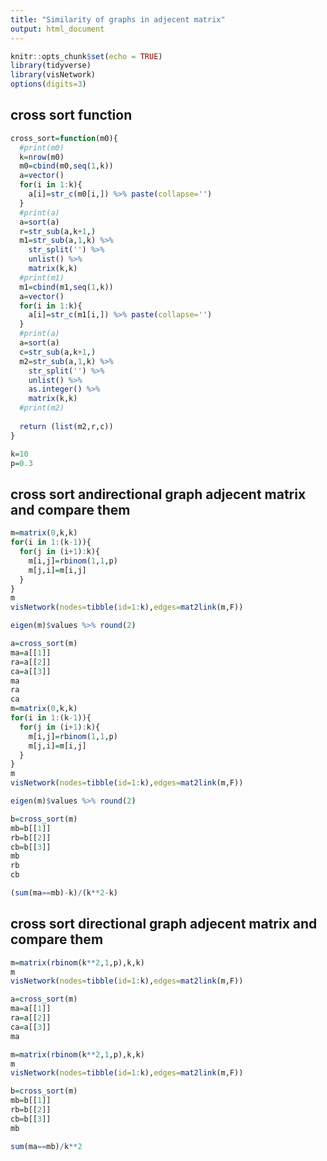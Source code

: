 ```yaml
---
title: "Similarity of graphs in adjecent matrix"
output: html_document
---
```


```r
knitr::opts_chunk$set(echo = TRUE)
library(tidyverse)
library(visNetwork)
options(digits=3)
```

## cross sort function

```r
cross_sort=function(m0){
  #print(m0)
  k=nrow(m0)
  m0=cbind(m0,seq(1,k))
  a=vector()
  for(i in 1:k){
    a[i]=str_c(m0[i,]) %>% paste(collapse='')
  }
  #print(a)
  a=sort(a)
  r=str_sub(a,k+1,)
  m1=str_sub(a,1,k) %>% 
    str_split('') %>%
    unlist() %>%
    matrix(k,k) 
  #print(m1)
  m1=cbind(m1,seq(1,k))
  a=vector()
  for(i in 1:k){
    a[i]=str_c(m1[i,]) %>% paste(collapse='')
  }
  #print(a)
  a=sort(a)
  c=str_sub(a,k+1,)
  m2=str_sub(a,1,k) %>% 
    str_split('') %>%
    unlist() %>%
    as.integer() %>% 
    matrix(k,k)
  #print(m2)
  
  return (list(m2,r,c))
}

```

```r
k=10
p=0.3
```

## cross sort andirectional graph adjecent matrix and compare them

```r
m=matrix(0,k,k)
for(i in 1:(k-1)){
  for(j in (i+1):k){
    m[i,j]=rbinom(1,1,p)
    m[j,i]=m[i,j]
  }
}
m
visNetwork(nodes=tibble(id=1:k),edges=mat2link(m,F))

eigen(m)$values %>% round(2)

a=cross_sort(m)
ma=a[[1]]
ra=a[[2]]
ca=a[[3]]
ma
ra
ca
m=matrix(0,k,k)
for(i in 1:(k-1)){
  for(j in (i+1):k){
    m[i,j]=rbinom(1,1,p)
    m[j,i]=m[i,j]
  }
}
m
visNetwork(nodes=tibble(id=1:k),edges=mat2link(m,F))

eigen(m)$values %>% round(2)

b=cross_sort(m)
mb=b[[1]]
rb=b[[2]]
cb=b[[3]]
mb
rb
cb

(sum(ma==mb)-k)/(k**2-k)

```


## cross sort directional graph adjecent matrix and compare them

```r
m=matrix(rbinom(k**2,1,p),k,k)
m
visNetwork(nodes=tibble(id=1:k),edges=mat2link(m,F))

a=cross_sort(m)
ma=a[[1]]
ra=a[[2]]
ca=a[[3]]
ma

m=matrix(rbinom(k**2,1,p),k,k)
m
visNetwork(nodes=tibble(id=1:k),edges=mat2link(m,F))

b=cross_sort(m)
mb=b[[1]]
rb=b[[2]]
cb=b[[3]]
mb

sum(ma==mb)/k**2

```
